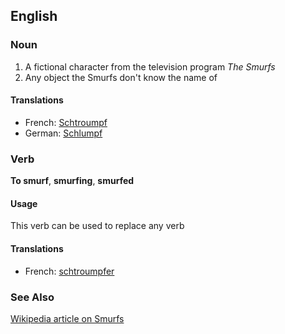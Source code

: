 ==English==
===Noun===
# A fictional character from the television program ''The Smurfs''
# Any object the Smurfs don't know the name of
====Translations====
*French: [[Schtroumpf]]
*German: [[Schlumpf]]

===Verb===
'''To smurf''', '''smurfing''', '''smurfed'''
====Usage====
This verb can be used to replace any verb
====Translations====
*French: [[schtroumpfer]]

===See Also===
[http://en.wikipedia.org/wiki/Smurfs Wikipedia article on Smurfs]